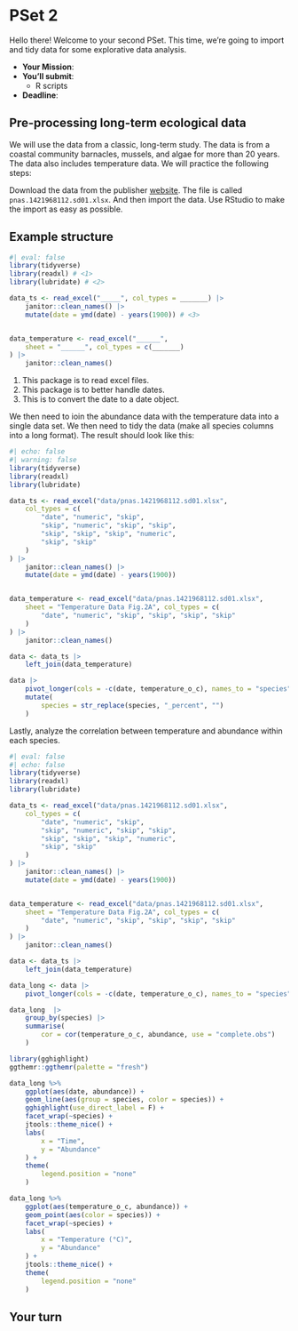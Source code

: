 # PSet 2

Hello there! Welcome to your second PSet. This time, we’re going to import and tidy data for some explorative data analysis.

- **Your Mission**: 
- **You’ll submit**:
  - R scripts
- **Deadline**: 


## **Pre-processing long-term ecological data**

We will use the data from a classic, long-term study. The data is from a coastal community barnacles, mussels, and algae for more than 20 years. The data also includes temperature data. We will practice the following steps:

Download the data from the publisher [website](https://www.pnas.org/doi/10.1073/pnas.1421968112#supplementary-materials). The file is called `pnas.1421968112.sd01.xlsx`. And then import the data. Use RStudio to make the import as easy as possible.


::: {.callout-tip collapse="true"}
## Example structure
```r
#| eval: false
library(tidyverse)
library(readxl) # <1>
library(lubridate) # <2>

data_ts <- read_excel("_____", col_types = _______) |>
    janitor::clean_names() |>
    mutate(date = ymd(date) - years(1900)) # <3>


data_temperature <- read_excel("______",
    sheet = "______", col_types = c(_______)
) |>
    janitor::clean_names()
```
1. This package is to read excel files.
2. This package is to better handle dates.
3. This is to convert the date to a date object.

:::

We then need to ioin the abundance data with the temperature data into a single data set. We then need to tidy the data (make all species columns into a long format). The result should look like this:

```r
#| echo: false
#| warning: false
library(tidyverse)
library(readxl)
library(lubridate)

data_ts <- read_excel("data/pnas.1421968112.sd01.xlsx",
    col_types = c(
        "date", "numeric", "skip",
        "skip", "numeric", "skip", "skip",
        "skip", "skip", "skip", "numeric",
        "skip", "skip"
    )
) |>
    janitor::clean_names() |>
    mutate(date = ymd(date) - years(1900))


data_temperature <- read_excel("data/pnas.1421968112.sd01.xlsx",
    sheet = "Temperature Data Fig.2A", col_types = c(
        "date", "numeric", "skip", "skip", "skip", "skip"
    )
) |>
    janitor::clean_names()

data <- data_ts |>
    left_join(data_temperature)

data |>
    pivot_longer(cols = -c(date, temperature_o_c), names_to = "species", values_to = "abundance") |>
    mutate(
        species = str_replace(species, "_percent", "")
    )
```

Lastly, analyze the correlation between temperature and abundance within each species.



```r
#| eval: false
#| echo: false
library(tidyverse)
library(readxl)
library(lubridate)

data_ts <- read_excel("data/pnas.1421968112.sd01.xlsx",
    col_types = c(
        "date", "numeric", "skip",
        "skip", "numeric", "skip", "skip",
        "skip", "skip", "skip", "numeric",
        "skip", "skip"
    )
) |>
    janitor::clean_names() |>
    mutate(date = ymd(date) - years(1900))


data_temperature <- read_excel("data/pnas.1421968112.sd01.xlsx",
    sheet = "Temperature Data Fig.2A", col_types = c(
        "date", "numeric", "skip", "skip", "skip", "skip"
    )
) |>
    janitor::clean_names()

data <- data_ts |>
    left_join(data_temperature)

data_long <- data |>
    pivot_longer(cols = -c(date, temperature_o_c), names_to = "species", values_to = "abundance")

data_long  |> 
    group_by(species) |> 
    summarise(
        cor = cor(temperature_o_c, abundance, use = "complete.obs")
    )

library(gghighlight)
ggthemr::ggthemr(palette = "fresh")

data_long %>%
    ggplot(aes(date, abundance)) +
    geom_line(aes(group = species, color = species)) +
    gghighlight(use_direct_label = F) +
    facet_wrap(~species) +
    jtools::theme_nice() +
    labs(
        x = "Time",
        y = "Abundance"
    ) +
    theme(
        legend.position = "none"
    )

data_long %>%
    ggplot(aes(temperature_o_c, abundance)) +
    geom_point(aes(color = species)) +
    facet_wrap(~species) +
    labs(
        x = "Temperature (°C)",
        y = "Abundance"
    ) +
    jtools::theme_nice() +
    theme(
        legend.position = "none"
    )
```


## **Your turn**